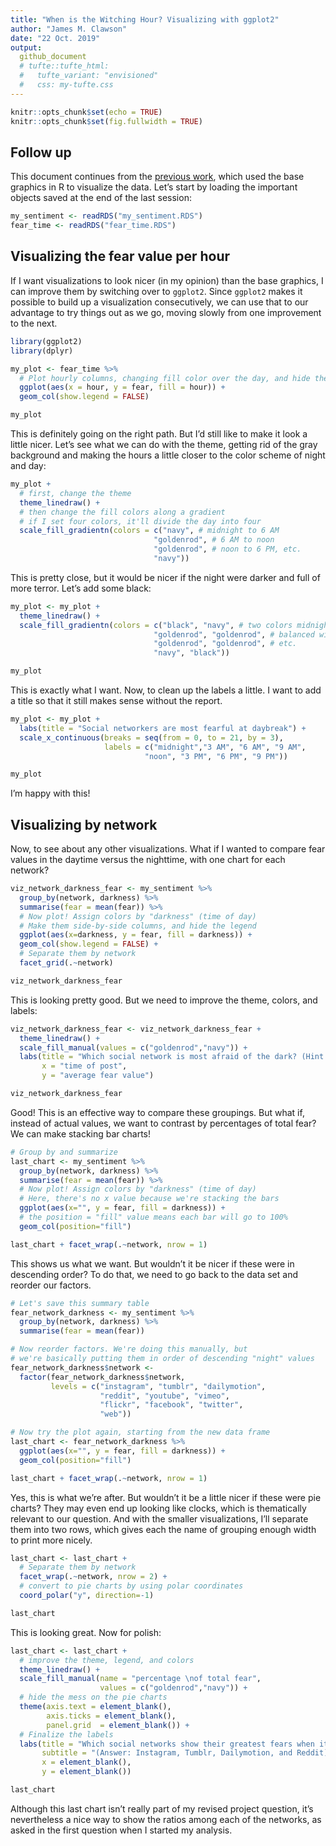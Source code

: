 ```yaml
---
title: "When is the Witching Hour? Visualizing with ggplot2"
author: "James M. Clawson"
date: "22 Oct. 2019"
output: 
  github_document
  # tufte::tufte_html:
  #   tufte_variant: "envisioned"
  #   css: my-tufte.css
---
```


```r
knitr::opts_chunk$set(echo = TRUE)
knitr::opts_chunk$set(fig.fullwidth = TRUE)
```

## Follow up
This document continues from the [previous work](1-main.html), which used the base graphics in R to visualize the data. Let's start by loading the important objects saved at the end of the last session:

```r
my_sentiment <- readRDS("my_sentiment.RDS")
fear_time <- readRDS("fear_time.RDS")
```

## Visualizing the fear value per hour

If I want visualizations to look nicer (in my opinion) than the base graphics, I can improve them by switching over to `ggplot2`. Since `ggplot2` makes it possible to build up a visualization consecutively, we can use that to our advantage to try things out as we go, moving slowly from one improvement to the next.

```r
library(ggplot2)
library(dplyr)

my_plot <- fear_time %>% 
  # Plot hourly columns, changing fill color over the day, and hide the legend
  ggplot(aes(x = hour, y = fear, fill = hour)) +
  geom_col(show.legend = FALSE)

my_plot
```

This is definitely going on the right path. But I'd still like to make it look a little nicer. Let's see what we can do with the theme, getting rid of the gray background and making the hours a little closer to the color scheme of night and day:

```r
my_plot + 
  # first, change the theme
  theme_linedraw() + 
  # then change the fill colors along a gradient
  # if I set four colors, it'll divide the day into four
  scale_fill_gradientn(colors = c("navy", # midnight to 6 AM
                                "goldenrod", # 6 AM to noon
                                "goldenrod", # noon to 6 PM, etc.
                                "navy"))
```

This is pretty close, but it would be nicer if the night were darker and full of more terror. Let's add some black:

```r
my_plot <- my_plot + 
  theme_linedraw() + 
  scale_fill_gradientn(colors = c("black", "navy", # two colors midnight to 6
                                "goldenrod", "goldenrod", # balanced with 2 colors
                                "goldenrod", "goldenrod", # etc.
                                "navy", "black"))

my_plot
```

This is exactly what I want. Now, to clean up the labels a little. I want to add a title so that it still makes sense without the report.

```r
my_plot <- my_plot + 
  labs(title = "Social networkers are most fearful at daybreak") +
  scale_x_continuous(breaks = seq(from = 0, to = 21, by = 3),
                     labels = c("midnight","3 AM", "6 AM", "9 AM",
                              "noon", "3 PM", "6 PM", "9 PM"))

my_plot
```

I'm happy with this! 

## Visualizing by network

Now, to see about any other visualizations. What if I wanted to compare fear values in the daytime versus the nighttime, with one chart for each network?

```r
viz_network_darkness_fear <- my_sentiment %>% 
  group_by(network, darkness) %>% 
  summarise(fear = mean(fear)) %>% 
  # Now plot! Assign colors by "darkness" (time of day)
  # Make them side-by-side columns, and hide the legend
  ggplot(aes(x=darkness, y = fear, fill = darkness)) +
  geom_col(show.legend = FALSE) + 
  # Separate them by network
  facet_grid(.~network)

viz_network_darkness_fear
```

This is looking pretty good. But we need to improve the theme, colors, and labels:

```r
viz_network_darkness_fear <- viz_network_darkness_fear +
  theme_linedraw() + 
  scale_fill_manual(values = c("goldenrod","navy")) +
  labs(title = "Which social network is most afraid of the dark? (Hint: it's Instagram)",
       x = "time of post",
       y = "average fear value")

viz_network_darkness_fear
```

Good! This is an effective way to compare these groupings. But what if, instead of actual values, we want to contrast by percentages of total fear? We can make stacking bar charts!

```r
# Group by and summarize
last_chart <- my_sentiment %>% 
  group_by(network, darkness) %>% 
  summarise(fear = mean(fear)) %>% 
  # Now plot! Assign colors by "darkness" (time of day)
  # Here, there's no x value because we're stacking the bars
  ggplot(aes(x="", y = fear, fill = darkness)) +
  # the position = "fill" value means each bar will go to 100%
  geom_col(position="fill")

last_chart + facet_wrap(.~network, nrow = 1)
```

This shows us what we want. But wouldn't it be nicer if these were in descending order? To do that, we need to go back to the data set and reorder our factors.

```r
# Let's save this summary table
fear_network_darkness <- my_sentiment %>% 
  group_by(network, darkness) %>% 
  summarise(fear = mean(fear))

# Now reorder factors. We're doing this manually, but 
# we're basically putting them in order of descending "night" values
fear_network_darkness$network <- 
  factor(fear_network_darkness$network, 
         levels = c("instagram", "tumblr", "dailymotion", 
                    "reddit", "youtube", "vimeo", 
                    "flickr", "facebook", "twitter", 
                    "web"))

# Now try the plot again, starting from the new data frame
last_chart <- fear_network_darkness %>% 
  ggplot(aes(x="", y = fear, fill = darkness)) +
  geom_col(position="fill")

last_chart + facet_wrap(.~network, nrow = 1)
```

Yes, this is what we're after. But wouldn't it be a little nicer if these were pie charts? They may even end up looking like clocks, which is thematically relevant to our question. And with the smaller visualizations, I'll separate them into two rows, which gives each the name of grouping enough width to print more nicely.

```r
last_chart <- last_chart +
  # Separate them by network
  facet_wrap(.~network, nrow = 2) + 
  # convert to pie charts by using polar coordinates
  coord_polar("y", direction=-1)

last_chart
```

This is looking great. Now for polish:

```r
last_chart <- last_chart +
  # improve the theme, legend, and colors
  theme_linedraw() + 
  scale_fill_manual(name = "percentage \nof total fear",
                    values = c("goldenrod","navy")) +
  # hide the mess on the pie charts
  theme(axis.text = element_blank(),
        axis.ticks = element_blank(),
        panel.grid  = element_blank()) +
  # Finalize the labels
  labs(title = "Which social networks show their greatest fears when it's dark?",
       subtitle = "(Answer: Instagram, Tumblr, Dailymotion, and Reddit)",
       x = element_blank(),
       y = element_blank())

last_chart
```

Although this last chart isn't really part of my revised project question, it's nevertheless a nice way to show the ratios among each of the networks, as asked in the first question when I started my analysis.
